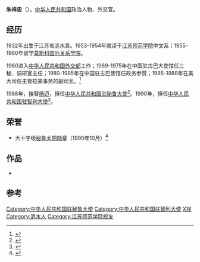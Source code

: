 {{Infobox person
|姓名=赵五一
|图像=
|图像大小=
|出生日期=1932年
|出生地=[[江苏|江苏]][[涟水县|涟水县]]
|国籍={{PRC}}
|死亡日期=
|死亡地=
|母校=
|配偶=
|职业=外交官
|民族=
|奖项= {{秘鲁太阳勋章}}}}
'''朱祥忠'''（{{bd|1932年||}}），[[中华人民共和国|中华人民共和国]]政治人物、外交官。
==经历==
1932年出生于江苏省涟水县。1953-1954年就读于[[江苏师范学院|江苏师范学院]]中文系；1955-1960年留学[[莫斯科国际关系学院|莫斯科国际关系学院]]。

1960进入[[中华人民共和国外交部|中华人民共和国外交部]]工作；1969-1975年在中国驻古巴大使馆任三秘、调研室主任；1980-1985年在中国驻古巴使馆任政务参赞；1985-1988年在美大司任主管拉美事务的副司长。<ref>{{cite web |title=朱祥忠：我临时坐上了外长的“主车” |url=http://www.chinaqw.com/lxs/xzfc/200908/04/174254.shtml |publisher=文汇报 |date=2009年8月4日 |access-date=2019年7月24日 |archive-date=2011年9月1日 |archive-url=https://web.archive.org/web/20110901045047/http://www.chinaqw.com/lxs/xzfc/200908/04/174254.shtml |dead-url=no }}</ref>

1988年，接替[[杨迈|杨迈]]，担任[[中国驻秘鲁大使列表|中华人民共和国驻秘鲁大使]]<ref>{{cite web|author=中华人民共和国外交部|title=中国驻秘鲁历任大使|url=http://www.mfa.gov.cn/chn/pds/ziliao/wjrw/2167/2174/t9288.htm|publisher=中华人民共和国外交部|accessdate=2012-03-09}}</ref>。1990年，担任[[中国驻智利大使列表|中华人民共和国驻智利大使]]<ref>{{cite web|author=中华人民共和国外交部|title=中国驻智利历任大使|url=http://www.mfa.gov.cn/chn/pds/ziliao/wjrw/2167/2174/t9296.htm|publisher=中华人民共和国外交部|accessdate=2012-03-09}}</ref>。
==荣誉==
*大十字级[[秘鲁太阳勋章|秘鲁太阳勋章]]（1990年10月）<ref>{{cite news |title=秘鲁政府向我大使授勋 |work=[[人民日报|人民日报]] |date=1990年10月11日 |page=第5版}}</ref>
==作品==
*{{cite book |author=朱祥忠 |title=《拉美亲历记——外交官看世界》 |date=2004年5月 |publisher=四川人民出版社 |isbn=9787220067075}}
== 参考 ==
{{reflist}}
{{start box}}
{{s-dip}}
{{succession box|[[杨迈|杨迈]]|[[戴诗琪|戴诗琪]]|[[中国驻秘鲁大使列表|中华人民共和国驻秘鲁大使]]|1988年6月-1990年10月}}
{{succession box|[[黄士康|黄士康]]|[[王成家|王成家]]|[[中国驻智利大使列表|中华人民共和国驻智利大使]]|1990年6月-1995年11月}}
{{end box}}
{{中国政治人物小作品}}
{{Authority control}}
{{DEFAULTSORT:Zhu Xiangzhong}}
[[Category:中华人民共和国驻秘鲁大使|Category:中华人民共和国驻秘鲁大使]]
[[Category:中华人民共和国驻智利大使|Category:中华人民共和国驻智利大使]]
[[Category:朱姓|X祥]]
[[Category:涟水人|Category:涟水人]]
[[Category:江苏师范学院校友|Category:江苏师范学院校友]]